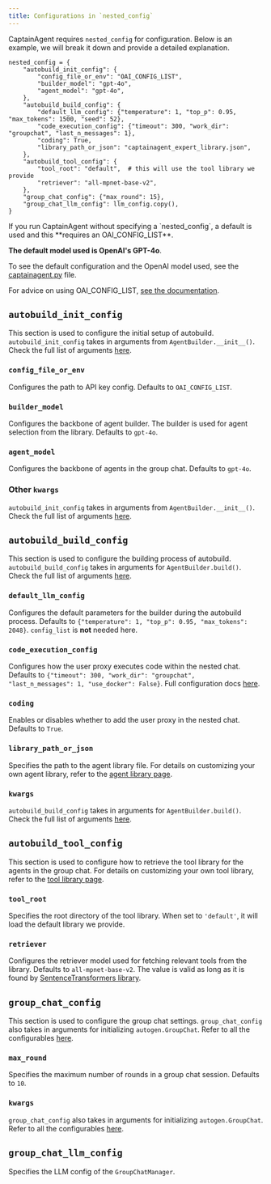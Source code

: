```yaml
---
title: Configurations in `nested_config`
---
```


CaptainAgent requires `nested_config` for configuration. Below is an example, we will break it down and provide a detailed explanation.

```
nested_config = {
    "autobuild_init_config": {
        "config_file_or_env": "OAI_CONFIG_LIST",
        "builder_model": "gpt-4o",
        "agent_model": "gpt-4o",
    },
    "autobuild_build_config": {
        "default_llm_config": {"temperature": 1, "top_p": 0.95, "max_tokens": 1500, "seed": 52},
        "code_execution_config": {"timeout": 300, "work_dir": "groupchat", "last_n_messages": 1},
        "coding": True,
        "library_path_or_json": "captainagent_expert_library.json",
    },
    "autobuild_tool_config": {
        "tool_root": "default",  # this will use the tool library we provide
        "retriever": "all-mpnet-base-v2",
    },
    "group_chat_config": {"max_round": 15},
    "group_chat_llm_config": llm_config.copy(),
}
```

<div class="info">
<Info>
If you run CaptainAgent without specifying a `nested_config`, a default is used and this **requires an OAI_CONFIG_LIST**.

**The default model used is OpenAI's GPT-4o**.

To see the default configuration and the OpenAI model used, see the [captainagent.py](https://github.com/ag2ai/ag2/blob/ceb75d865d0a7eb2b7c0bc51776e093681e0970e/autogen/agentchat/contrib/captainagent.py) file.

For advice on using OAI_CONFIG_LIST, [see the documentation](/docs/topics/llm_configuration#oai-config-list-pattern).

</Info>
</div>

## `autobuild_init_config`
This section is used to configure the initial setup of autobuild. `autobuild_init_config` takes in arguments from `AgentBuilder.__init__()`. Check the full list of arguments [here](https://github.com/ag2ai/ag2/blob/main/autogen/agentchat/contrib/agent_builder.py#L181).

### `config_file_or_env`
Configures the path to API key config. Defaults to `OAI_CONFIG_LIST`.

### `builder_model`
Configures the backbone of agent builder. The builder is used for agent selection from the library. Defaults to `gpt-4o`.

### `agent_model`
Configures the backbone of agents in the group chat. Defaults to `gpt-4o`.

### Other `kwargs`
`autobuild_init_config` takes in arguments from `AgentBuilder.__init__()`. Check the full list of arguments [here](https://github.com/ag2ai/ag2/blob/main/autogen/agentchat/contrib/agent_builder.py#L181).

## `autobuild_build_config`
This section is used to configure the building process of autobuild. `autobuild_build_config` takes in arguments for `AgentBuilder.build()`. Check the full list of arguments [here](https://github.com/ag2ai/ag2/blob/main/autogen/agentchat/contrib/agent_builder.py#L365).

### `default_llm_config`
Configures the default parameters for the builder during the autobuild process. Defaults to `{"temperature": 1, "top_p": 0.95, "max_tokens": 2048}`. `config_list` is **not** needed here.

### `code_execution_config`
Configures how the user proxy executes code within the nested chat. Defaults to `{"timeout": 300, "work_dir": "groupchat", "last_n_messages": 1, "use_docker": False}`. Full configuration docs [here](/docs/reference/agentchat/user_proxy_agent).

### `coding`
Enables or disables whether to add the user proxy in the nested chat. Defaults to `True`.

### `library_path_or_json`
Specifies the path to the agent library file. For details on customizing your own agent library, refer to the [agent library page](/docs/topics/captainagent/agent_library).

### `kwargs`
`autobuild_build_config` takes in arguments for `AgentBuilder.build()`. Check the full list of arguments [here](https://github.com/ag2ai/ag2/blob/main/autogen/agentchat/contrib/agent_builder.py#L365).

## `autobuild_tool_config`
This section is used to configure how to retrieve the tool library for the agents in the group chat. For details on customizing your own tool library, refer to the [tool library page](/docs/topics/captainagent/tool_library).

### `tool_root`
Specifies the root directory of the tool library. When set to `'default'`, it will load the default library we provide.

### `retriever`
Configures the retriever model used for fetching relevant tools from the library. Defaults to `all-mpnet-base-v2`. The value is valid as long as it is found by [SentenceTransformers library](https://huggingface.co/sentence-transformers).

## `group_chat_config`
This section is used to configure the group chat settings. `group_chat_config` also takes in arguments for initializing `autogen.GroupChat`. Refer to all the configurables [here](/docs/reference/agentchat/groupchat).

### `max_round`
Specifies the maximum number of rounds in a group chat session. Defaults to `10`.

### `kwargs`
`group_chat_config` also takes in arguments for initializing `autogen.GroupChat`. Refer to all the configurables [here](/docs/reference/agentchat/groupchat).

## `group_chat_llm_config`
Specifies the LLM config of the `GroupChatManager`.
